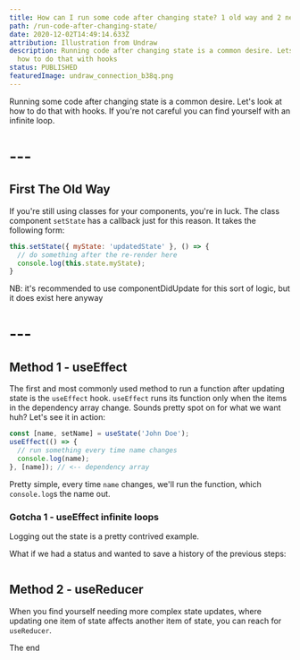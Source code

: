 ```yaml
---
title: How can I run some code after changing state? 1 old way and 2 new ways
path: /run-code-after-changing-state/
date: 2020-12-02T14:49:14.633Z
attribution: Illustration from Undraw
description: Running code after changing state is a common desire. Lets look at
  how to do that with hooks
status: PUBLISHED
featuredImage: undraw_connection_b38q.png
---
```

Running some code after changing state is a common desire. Let's look at how to do that with hooks. If you're not careful you can find yourself with an infinite loop.

# ---
## First The Old Way

If you're still using classes for your components, you're in luck. The class component `setState` has a callback just for this reason. It takes the following form:

```js
this.setState({ myState: 'updatedState' }, () => {
  // do something after the re-render here
  console.log(this.state.myState);
}
```

NB: it's recommended to use componentDidUpdate for this sort of logic, but it does exist here anyway
# ---



## Method 1 - useEffect

The first and most commonly used method to run a function after updating state is the `useEffect` hook. `useEffect` runs its function only when the items in the dependency array change. Sounds pretty spot on for what we want huh? Let's see it in action:

```js
const [name, setName] = useState('John Doe');
useEffect(() => {
  // run something every time name changes
  console.log(name);
}, [name]); // <-- dependency array
``` 

Pretty simple, every time `name` changes, we'll run the function, which `console.log`s the name out. 

### Gotcha 1 - useEffect infinite loops

Logging out the state is a pretty contrived example. 

What if we had a status and wanted to save a history of the previous steps:

```js

```

## Method 2 - useReducer

When you find yourself needing more complex state updates, where updating one item of state affects another item of state, you can reach for `useReducer`.



The end